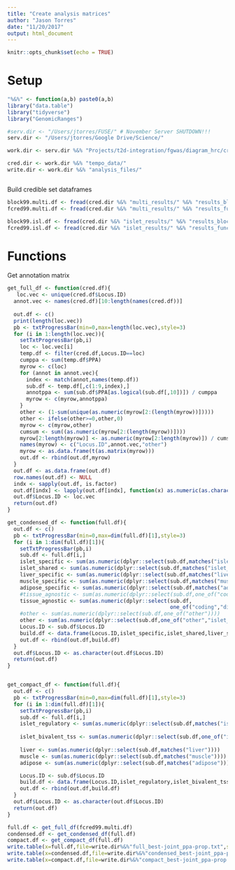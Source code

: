 ```yaml
---
title: "Create analysis matrices"
author: "Jason Torres"
date: "11/20/2017"
output: html_document
---
```


```r
knitr::opts_chunk$set(echo = TRUE)
```


# Setup 

```r

"%&%" <- function(a,b) paste0(a,b)
library("data.table")
library("tidyverse")
library("GenomicRanges")

#serv.dir <- "/Users/jtorres/FUSE/" # November Server SHUTDOWN!!! 
serv.dir <- "/Users/jtorres/Google Drive/Science/" 

work.dir <- serv.dir %&% "Projects/t2d-integration/fgwas/diagram_hrc/cross_tissue/multi_tissue_joint_analysis/"

cred.dir <- work.dir %&% "tempo_data/"
write.dir <- work.dir %&% "analysis_files/"



```


Build credible set dataframes 


```r

block99.multi.df <- fread(cred.dir %&% "multi_results/" %&% "results_blocks.txt",sep="\t")
fcred99.multi.df <- fread(cred.dir %&% "multi_results/" %&% "results_func-cred-sets.txt",sep="\t")

block99.isl.df <- fread(cred.dir %&% "islet_results/" %&% "results_blocks.txt",sep="\t")
fcred99.isl.df <- fread(cred.dir %&% "islet_results/" %&% "results_func-cred-sets.txt",sep="\t")

```


# Functions 


Get annotation matrix 

```r

get_full_df <- function(cred.df){
   loc.vec <- unique(cred.df$Locus.ID)
  annot.vec <- names(cred.df)[10:length(names(cred.df))]
  
  out.df <- c() 
  print(length(loc.vec))
  pb <- txtProgressBar(min=0,max=length(loc.vec),style=3)
  for (i in 1:length(loc.vec)){
    setTxtProgressBar(pb,i)
    loc <- loc.vec[i]
    temp.df <- filter(cred.df,Locus.ID==loc)
    cumppa <- sum(temp.df$PPA)
    myrow <- c(loc)
    for (annot in annot.vec){
      index <- match(annot,names(temp.df))
      sub.df <- temp.df[,c(1:9,index),]
      annotppa <- sum(sub.df$PPA[as.logical(sub.df[,10])]) / cumppa
      myrow <- c(myrow,annotppa)
    }
    other <- (1-sum(unique(as.numeric(myrow[2:(length(myrow))]))))
    other <- ifelse(other>=0,other,0)
    myrow <- c(myrow,other)
    cumsum <- sum((as.numeric(myrow[2:(length(myrow))])))
    myrow[2:length(myrow)] <- as.numeric(myrow[2:length(myrow)]) / cumsum # scale to give proper proportion
    names(myrow) <- c("Locus.ID",annot.vec,"other")
    myrow <- as.data.frame(t(as.matrix(myrow)))
    out.df <- rbind(out.df,myrow)
  }
  out.df <- as.data.frame(out.df)
  row.names(out.df) <- NULL
  indx <- sapply(out.df, is.factor)
  out.df[indx] <- lapply(out.df[indx], function(x) as.numeric(as.character(x)))
  out.df$Locus.ID <- loc.vec
  return(out.df)
}

get_condensed_df <- function(full.df){
  out.df <- c()
  pb <- txtProgressBar(min=0,max=dim(full.df)[1],style=3)
  for (i in 1:dim(full.df)[1]){
    setTxtProgressBar(pb,i)
    sub.df <- full.df[i,]
    islet_specific <- sum(as.numeric(dplyr::select(sub.df,matches("islet_specific"))))
    islet_shared <- sum(as.numeric(dplyr::select(sub.df,matches("islet_shared"))  %>% dplyr::select(.,-matches("islet_shared_repressed"))))
    liver_specific <- sum(as.numeric(dplyr::select(sub.df,matches("liver_specific"))))
    muscle_specific <- sum(as.numeric(dplyr::select(sub.df,matches("muscle_specific"))))
    adipose_specific <- sum(as.numeric(dplyr::select(sub.df,matches("adipose_specific"))))
    #tissue_agnostic <- sum(as.numeric(dplyr::select(sub.df,one_of("coding","distance_tss_0_5000","islet_shared_repressed"))))
    tissue_agnostic <- sum(as.numeric(dplyr::select(sub.df,
                                                    one_of("coding","distance_tss_0_5000"))))
    #other <- sum(as.numeric(dplyr::select(sub.df,one_of("other"))))
    other <- sum(as.numeric(dplyr::select(sub.df,one_of("other","islet_shared_repressed"))))
    Locus.ID <- sub.df$Locus.ID
    build.df <- data.frame(Locus.ID,islet_specific,islet_shared,liver_specific,muscle_specific,adipose_specific,tissue_agnostic,other)
    out.df <- rbind(out.df,build.df)
  }
  out.df$Locus.ID <- as.character(out.df$Locus.ID)
  return(out.df)
}


get_compact_df <- function(full.df){
  out.df <- c()
  pb <- txtProgressBar(min=0,max=dim(full.df)[1],style=3)
  for (i in 1:dim(full.df)[1]){
    setTxtProgressBar(pb,i)
    sub.df <- full.df[i,]
    islet_regulatory <- sum(as.numeric(dplyr::select(sub.df,matches("islet")) %>% dplyr::select(.,-one_of("islet_specific_bivalent_tss","islet_shared_repressed")) )) 
      
    islet_bivalent_tss <- sum(as.numeric(dplyr::select(sub.df,one_of("islet_specific_bivalent_tss"))))
    
    liver <- sum(as.numeric(dplyr::select(sub.df,matches("liver"))))
    muscle <- sum(as.numeric(dplyr::select(sub.df,matches("muscle"))))
    adipose <- sum(as.numeric(dplyr::select(sub.df,matches("adipose"))))

    Locus.ID <- sub.df$Locus.ID
    build.df <- data.frame(Locus.ID,islet_regulatory,islet_bivalent_tss,liver,muscle,adipose)
    out.df <- rbind(out.df,build.df)
  }
  out.df$Locus.ID <- as.character(out.df$Locus.ID)
  return(out.df)
}


```



```r

full.df <- get_full_df(fcred99.multi.df)
condensed.df <- get_condensed_df(full.df)
compact.df <- get_compact_df(full.df)
write.table(x=full.df,file=write.dir%&%"full_best-joint_ppa-prop.txt",sep="\t",quote=FALSE,row.names=FALSE)
write.table(x=condensed.df,file=write.dir%&%"condensed_best-joint_ppa-prop.txt",sep="\t",quote=FALSE,row.names=FALSE)
write.table(x=compact.df,file=write.dir%&%"compact_best-joint_ppa-prop.txt",sep="\t",quote=FALSE,row.names=FALSE)

```

